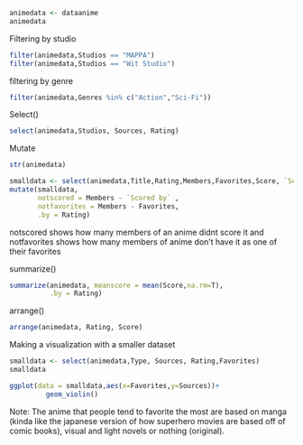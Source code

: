 ```r
animedata <- dataanime
animedata
```

Filtering by studio

```r
filter(animedata,Studios == "MAPPA")
filter(animedata,Studios == "Wit Studio")
```

filtering by genre

```r
filter(animedata,Genres %in% c("Action","Sci-Fi"))
```

Select()

```r
select(animedata,Studios, Sources, Rating)
```

Mutate

```r
str(animedata)
```

```r
smalldata <- select(animedata,Title,Rating,Members,Favorites,Score, `Scored by`)
mutate(smalldata,
       notscored = Members - `Scored by` ,
       notfavorites = Members - Favorites,
       .by = Rating)
```

notscored shows how many members of an anime didnt score it and notfavorites shows how many members of anime don't have it as one of their favorites

summarize()

```r
summarize(animedata, meanscore = mean(Score,na.rm=T),
          .by = Rating)
```

arrange()

```r
arrange(animedata, Rating, Score)
```

Making a visualization with a smaller dataset

```r
smalldata <- select(animedata,Type, Sources, Rating,Favorites)
smalldata

ggplot(data = smalldata,aes(x=Favorites,y=Sources))+
         geom_violin()
```

Note: The anime that people tend to favorite the most are based on manga (kinda like the japanese version of how superhero movies are based off of comic books), visual and light novels or nothing (original).
